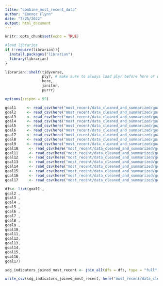 ```yaml
---
title: "combine_most_recent_data"
author: "Connor Flynn"
date: "7/25/2022"
output: html_document
---
```


```r
knitr::opts_chunk$set(echo = TRUE)

#load libraries
if (!require(librarian)){
  install.packages("librarian")
  library(librarian)
}

librarian::shelf(tidyverse,
                 plyr, # make sure to always load plyr before here or else there are conflicts or use here:here()
                 here,
                 janitor,
                 purrr)

options(scipen = 99)
```


```r
goal1     <- read_csv(here("most_recent/data_cleaned_and_summarized/goal1_most_recent.csv"))
goal2     <- read_csv(here("most_recent/data_cleaned_and_summarized/goal2_most_recent.csv"))
goal3     <- read_csv(here("most_recent/data_cleaned_and_summarized/goal3_most_recent.csv"))
goal4     <- read_csv(here("most_recent/data_cleaned_and_summarized/goal4_most_recent.csv"))
goal5     <- read_csv(here("most_recent/data_cleaned_and_summarized/goal5_most_recent.csv"))
goal6     <- read_csv(here("most_recent/data_cleaned_and_summarized/goal6_most_recent.csv"))
goal7     <- read_csv(here("most_recent/data_cleaned_and_summarized/goal7_most_recent.csv"))
goal8     <- read_csv(here("most_recent/data_cleaned_and_summarized/goal8_most_recent.csv"))
goal9     <- read_csv(here("most_recent/data_cleaned_and_summarized/goal9_most_recent.csv"))
goal10     <- read_csv(here("most_recent/data_cleaned_and_summarized/goal10_most_recent.csv"))
goal11     <- read_csv(here("most_recent/data_cleaned_and_summarized/goal11_most_recent.csv"))
goal12     <- read_csv(here("most_recent/data_cleaned_and_summarized/goal12_most_recent.csv"))
goal13     <- read_csv(here("most_recent/data_cleaned_and_summarized/goal13_most_recent.csv"))
goal14     <- read_csv(here("most_recent/data_cleaned_and_summarized/goal14_most_recent.csv"))
goal15     <- read_csv(here("most_recent/data_cleaned_and_summarized/goal15_most_recent.csv"))
goal16     <- read_csv(here("most_recent/data_cleaned_and_summarized/goal16_most_recent.csv"))
goal17     <- read_csv(here("most_recent/data_cleaned_and_summarized/goal17_most_recent.csv"))
```

```r
dfs<- list(goal1 ,
goal2 ,
goal3 ,
goal4 ,
goal5 ,
goal6 ,
goal7 ,
goal8 ,
goal9 ,
goal10,
goal11,
goal12,
goal13,
goal14,
goal15,
goal16,
goal17)
```

```r
sdg_indicators_joined_most_recent <- join_all(dfs = dfs, type = "full", by = "geo_area_name")
```

```r
write_csv(sdg_indicators_joined_most_recent, here("most_recent/data_cleaned_and_summarized/sdg_indicators_joined_most_recent.csv"))
```


